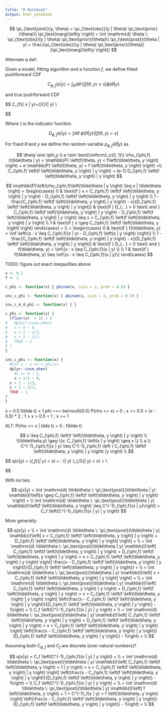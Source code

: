 ```yaml
---
title: "R Notebook"
output: html_notebook
---
```


$$
\pi_{\text{joint}}(y, \theta) = \pi_{\text{obs}}(y | \theta) \pi_\text{prior}(\theta)\\
\pi_\text{marg}\left(y \right) = \int \mathrm{d} \theta \: \pi_{\text{obs}}(y | \theta) \pi_\text{prior}(\theta)\\
\pi_{\text{post}}(\theta | y) = \frac{\pi_{\text{obs}}(y | \theta) \pi_\text{prior}(\theta)}{\pi_\text{marg}\left(y \right)}
$$

Alternate $q$ def:

Given a model, fitting algorithm and a function $f$, we define fitted pushforward CDF

$$
C_{\phi,f}(s | y) = \int_{\Theta}\mathrm{d}\theta\mathbb{\,I}\left[f\left(\theta, y \right) \leq s\right]\phi\left(\theta | y\right)
$$ 

and true pushforward CDF 

$$
C_{f}\left( s | y\right)=\int_{\Theta}\mathrm{d}\theta\mathbb{\,I}\left[f\left(\theta, y \right) \leq s\right]\pi_{\text{post}}(\theta | y)  \\


$$

Where $\mathbb{I}$ is the indicator function

$$
D_{\phi,f}(s | y) = \int \mathrm{d}\theta \: \phi(\theta | y) \mathbb{I}\left[ f(\theta, y) = s \right]
$$


For fixed $\tilde\theta$ and $y$ we define the random variable 
$\rho_{\phi,f}(\tilde\theta | y)$ as

$$
\theta \sim \phi_y \\
e \sim \text{Uniform}_c(0, 1)\\
\rho_{\phi,f}(\tilde\theta | y) = \mathbb{P} \left(f(\theta, y) < f\left(\tilde\theta,  y \right) \right) + e \mathbb{P} \left(f(\theta, y) = f \left(\tilde\theta, y \right) \right) =\\
C_{\phi,f} \left(f \left(\tilde\theta, y \right) | y \right) + (e-1) D_{\phi,f} \left(f \left(\tilde\theta, y \right) | y \right)
$$


$$
\mathbb{P}\left(\rho_{\phi,f}\left(\tilde\theta | y \right) \leq x | \tilde\theta \right) = 
\begin{cases}
  0 & \text{if } x < C_{\phi,f} \left(f \left(\tilde\theta, y \right) | y \right) - D_{\phi,f} \left(f \left(\tilde\theta, y \right) | y \right) \\
  1 - \frac{C_{\phi,f} \left(f \left(\tilde\theta, y \right) | y \right) - x}{D_{\phi,f} \left(f \left(\tilde\theta, y \right) | y \right)} & 
    \text{if } D_{...} > 0 \text{ and } C_{\phi,f} \left(f \left(\tilde\theta, y \right) | y \right) - D_{\phi,f} \left(f \left(\tilde\theta, y \right) | y \right) \leq x < C_{\phi,f} \left(f \left(\tilde\theta, y \right) | y \right) \\
  1 & \text{if } x \geq C_{\phi,f} \left(f \left(\tilde\theta, y \right) \right) 
\end{cases} =
\\
= \begin{cases}
  0 & \text{if } f(\tilde\theta, y) > \inf \left\{s : x \leq C_{\phi,f}(s | y) -  D_{\phi,f} \left(s | y \right) \right\} \\
  1 - \frac{C_{\phi,f} \left(f \left(\tilde\theta, y \right) | y \right) - x}{D_{\phi,f} \left(f \left(\tilde\theta, y \right) | y \right)} & 
     \text{if } D_{...} > 0 \text{ and } f(\tilde\theta, y) = \inf\{s : x \leq C_{\phi,f}(s | y) \} \\
  1 & \text{if } f(\tilde\theta, y) \leq \inf\{s : x \leq C_{\phi,f}(s | y)\}
\end{cases}
$$

TODO: figure out exact ineqaulities above

```r
x <- 0.2
f <- 1

c_phi <- function(x) { pbinom(x, size = 2, prob = 0.5) }

inv_c_phi <- function(x) { qbinom(x, size = 2, prob = 0.5) }

inv_c_m_d_phi <- function(x) { }


```


```r
c_phi <- function(x) { 
  (floor(x)  + 1) / 3
#   dplyr::case_when(
#   x < 0 ~ 0,
#   x < 1 ~ 1/3,
#   x < 2 ~ 2/3,
#   TRUE ~ 1
# ) 
}

inv_c_phi <- function(x) {
  #inf s : x <= c_phi(s)
  dplyr::case_when(
    #x == 0 ~ 1,
    x < 1/3 ~ 0,
  x < 2 ~ 1/3,
  x < 3 ~ 2/3,
  TRUE ~ 1
) 
}
```


x = 0.5
f(tilde t) = 1 
phi === bernoulli(0.5)
P(rho <= x) =  0 ; x <= 0.5
           =  (x - 0.5) * 2 ; 1 > x > 0.5
           =  1 ; x >= 1

ALT:
P(rho <= x | tilde t) = 0 ; f(tilde t)


$$
x \leq C_{\phi,f} \left(f \left(\tilde\theta, y \right) | y \right) \\
f(\tilde\theta,y) \geq \{s: C_{\phi,f} \left(s | y \right) \geq x  \}
\\
a
\\
C^{-1}_{\phi,f}(x | y) \leq C^{-1}_{\phi,f} \left ( C_{\phi,f} \left(f \left(\tilde\theta, y \right) | y \right) |y \right) \\
$$

$$
q(x|y) = 
\mathbb{P}(\rho_{\phi,f}(\tilde\theta | y) < x) = 
\int \mathrm{d} \tilde\theta \: \pi_\text{post}(\tilde\theta | y) \mathbb{P}(\rho_{\phi,f}(\tilde\theta | y) < x) = \\

$$

With no ties:

$$
q(x|y) = 
\int \mathrm{d} \tilde\theta \: \pi_\text{post}(\tilde\theta | y) \mathbb{I}\left[x \geq C_{\phi,f} \left(f \left(\tilde\theta, y \right) | y \right)  \right] = \\
\int \mathrm{d} \tilde\theta \: \pi_\text{post}(\tilde\theta | y) \mathbb{I}\left[f \left(\tilde\theta, y \right) \leq C^{-1}_{\phi,f}(x | y)\right] =  C_f \left(C^{-1}_{\phi,f}(x | y) | y \right)
$$

More generally:

$$
q(x|y) = \\
= \int \mathrm{d} \tilde\theta \: \pi_\text{post}(\tilde\theta | y) 
  \mathbb{I}\left[
    x > C_{\phi,f} \left(f \left(\tilde\theta, y \right) | y \right) +  
    D_{\phi,f} \left(f \left(\tilde\theta, y \right) | y \right)  
  \right] + \\ 
  + \int \mathrm{d} \tilde\theta \: \pi_\text{post}(\tilde\theta | y) 
  \mathbb{I}\left[
    C_{\phi,f} \left(f \left(\tilde\theta, y \right) | y \right) +  
     D_{\phi,f} \left(f \left(\tilde\theta, y \right) | y \right)   >
    x > C_{\phi,f} \left(f \left(\tilde\theta, y \right) | y \right)  \right] \frac{x - C_{\phi,f} \left(f \left(\tilde\theta, y \right) | y \right)}{D_{\phi,f} \left(f \left(\tilde\theta, y \right) | y \right)} = \\
= \int \mathrm{d} \tilde\theta \: \pi_\text{post}(\tilde\theta | y) 
  \mathbb{I}\left[
    x > C_{\phi,f} \left(f \left(\tilde\theta, y \right) | y \right)  
  \right] + \\ 
  + \int \mathrm{d} \tilde\theta \: \pi_\text{post}(\tilde\theta | y) 
  \mathbb{I}\left[
    C_{\phi,f} \left(f \left(\tilde\theta, y \right) | y \right) +  
     D_{\phi,f} \left(f \left(\tilde\theta, y \right) | y \right)   >
    x > C_{\phi,f} \left(f \left(\tilde\theta, y \right) | y \right)  \right] 
    \left(\frac{x - C_{\phi,f} \left(f \left(\tilde\theta, y \right) | y \right)}{D_{\phi,f} \left(f \left(\tilde\theta, y \right) | y \right)} - 1\right) = \\
    C_f \left(C^{-1}_{\phi,f}(x | y) | y \right) + \\
    + \int \mathrm{d} \tilde\theta \: \pi_\text{post}(\tilde\theta | y) 
  \mathbb{I}\left[
    C_{\phi,f} \left(f \left(\tilde\theta, y \right) | y \right) +  
     D_{\phi,f} \left(f \left(\tilde\theta, y \right) | y \right)   >
    x > C_{\phi,f} \left(f \left(\tilde\theta, y \right) | y \right)  \right] 
    \left(\frac{x - C_{\phi,f} \left(f \left(\tilde\theta, y \right) | y \right)}{D_{\phi,f} \left(f \left(\tilde\theta, y \right) | y \right)} - 1\right) = \\
$$

Assuming both $C_{\phi, f}$ and $C_{f}$ are discrete (over natural numbers)?

$$
q(x|y) =  C_f \left(C^{-1}_{\phi,f}(x | y) | y \right) + \\
    + \int \mathrm{d} \tilde\theta \: \pi_\text{post}(\tilde\theta | y) 
  \mathbb{I}\left[
    C_{\phi,f} \left(f \left(\tilde\theta, y \right)  + 1 | y \right) >
    x > C_{\phi,f} \left(f \left(\tilde\theta, y \right) | y \right)  \right] 
    \left(\frac{x - C_{\phi,f} \left(f \left(\tilde\theta, y \right) | y \right)}{D_{\phi,f} \left(f \left(\tilde\theta, y \right) | y \right)} - 1\right) = \\
    C_f \left(C^{-1}_{\phi,f}(x | y) | y \right) + \\
    + \int \mathrm{d} \tilde\theta \: \pi_\text{post}(\tilde\theta | y) 
  \mathbb{I}\left[
    f \left(\tilde\theta, y \right)  + 1 > C^{-1}_f(x | y) >
    f \left(\tilde\theta, y \right) \right] 
    \left(\frac{x - C_{\phi,f} \left(f \left(\tilde\theta, y \right) | y \right)}{D_{\phi,f} \left(f \left(\tilde\theta, y \right) | y \right)} - 1\right) = \\
$$
